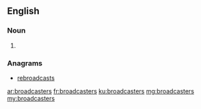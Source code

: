==English==

===Noun===
{{head|en|plural}}

# {{plural of|broadcaster|lang=en}}

===Anagrams===
* [[rebroadcasts#English|rebroadcasts]]

[[ar:broadcasters]]
[[fr:broadcasters]]
[[ku:broadcasters]]
[[mg:broadcasters]]
[[my:broadcasters]]